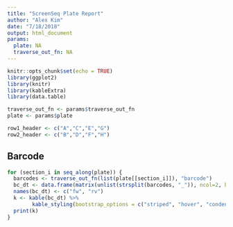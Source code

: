 ```yaml
---
title: "ScreenSeq Plate Report"
author: "Alex Kim"
date: "7/18/2018"
output: html_document
params:
  plate: NA
  traverse_out_fn: NA
---
```


```r
knitr::opts_chunk$set(echo = TRUE)
library(ggplot2)
library(knitr)
library(kableExtra)
library(data.table)
```

```r
traverse_out_fn <- params$traverse_out_fn
plate <- params$plate

row1_header <- c("A","C","E","G")
row2_header <- c("B","D","F","H")  
```

## Barcode

```r

for (section_i in seq_along(plate)) {
  barcodes <- traverse_out_fn(list(plate[[section_i]]), "barcode")
  bc_dt <- data.frame(matrix(unlist(strsplit(barcodes, "_")), ncol=2, byrow=T),stringsAsFactors=FALSE)
  names(bc_dt) <- c("fw", "rv")
  k <- kable(bc_dt) %>%
        kable_styling(bootstrap_options = c("striped", "hover", "condensed", "responsive"))
  print(k)
}

```
